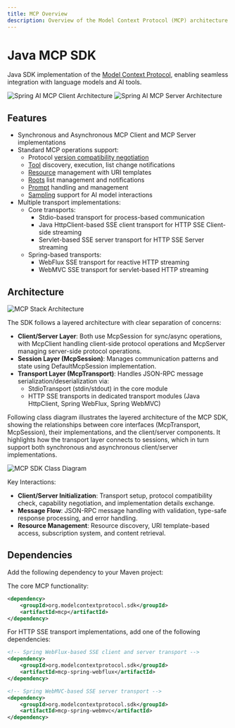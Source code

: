 ```yaml
---
title: MCP Overview
description: Overview of the Model Context Protocol (MCP) architecture and key concepts
---
```


# Java MCP SDK

Java SDK implementation of the [Model Context Protocol](https://modelcontextprotocol.io/introduction), enabling seamless integration with language models and AI tools.

![Spring AI MCP Client Architecture](/images/java-mcp-client-architecture.jpg)
![Spring AI MCP Server Architecture](/images/java-mcp-server-architecture.jpg)

## Features

- Synchronous and Asynchronous MCP Client and MCP Server implementations
- Standard MCP operations support:
  - Protocol [version compatibility negotiation](https://spec.modelcontextprotocol.io/specification/2024-11-05/basic/lifecycle/#initialization)
  - [Tool](https://spec.modelcontextprotocol.io/specification/2024-11-05/server/tools/) discovery, execution, list change notifications
  - [Resource](https://spec.modelcontextprotocol.io/specification/2024-11-05/server/resources/) management with URI templates
  - [Roots](https://spec.modelcontextprotocol.io/specification/2024-11-05/client/roots/) list management and notifications
  - [Prompt](https://spec.modelcontextprotocol.io/specification/2024-11-05/server/prompts/) handling and management
  - [Sampling](https://spec.modelcontextprotocol.io/specification/2024-11-05/client/sampling/) support for AI model interactions
- Multiple transport implementations:
  - Core transports:
    - Stdio-based transport for process-based communication
    - Java HttpClient-based SSE client transport for HTTP SSE Client-side streaming
    - Servlet-based SSE server transport for HTTP SSE Server streaming
  - Spring-based transports:
    - WebFlux SSE transport for reactive HTTP streaming
    - WebMVC SSE transport for servlet-based HTTP streaming

## Architecture

![MCP Stack Architecture](/images/mcp-stack.svg)

The SDK follows a layered architecture with clear separation of concerns:

- **Client/Server Layer**: Both use McpSession for sync/async operations, with McpClient handling client-side protocol operations and McpServer managing server-side protocol operations.
- **Session Layer (McpSession)**: Manages communication patterns and state using DefaultMcpSession implementation.
- **Transport Layer (McpTransport)**: Handles JSON-RPC message serialization/deserialization via:
  - StdioTransport (stdin/stdout) in the core module
  - HTTP SSE transports in dedicated transport modules (Java HttpClient, Spring WebFlux, Spring WebMVC)

Following class diagram illustrates the layered architecture of the MCP SDK, showing the relationships between core interfaces (McpTransport, McpSession), their implementations, and the client/server components. It highlights how the transport layer connects to sessions, which in turn support both synchronous and asynchronous client/server implementations.

![MCP SDK Class Diagram](/images/java-mcp-uml-classdiagram.svg)

Key Interactions:

- **Client/Server Initialization**: Transport setup, protocol compatibility check, capability negotiation, and implementation details exchange.
- **Message Flow**: JSON-RPC message handling with validation, type-safe response processing, and error handling.
- **Resource Management**: Resource discovery, URI template-based access, subscription system, and content retrieval.

## Dependencies

Add the following dependency to your Maven project:

<Tabs>
  <Tab title="Maven">
The core MCP functionality:

```xml
<dependency>
    <groupId>org.modelcontextprotocol.sdk</groupId>
    <artifactId>mcp</artifactId>
</dependency>
```

For HTTP SSE transport implementations, add one of the following dependencies:

```xml
<!-- Spring WebFlux-based SSE client and server transport -->
<dependency>
    <groupId>org.modelcontextprotocol.sdk</groupId>
    <artifactId>mcp-spring-webflux</artifactId>
</dependency>

<!-- Spring WebMVC-based SSE server transport -->
<dependency>
    <groupId>org.modelcontextprotocol.sdk</groupId>
    <artifactId>mcp-spring-webmvc</artifactId>
</dependency>
```
  </Tab>
</Tabs>
